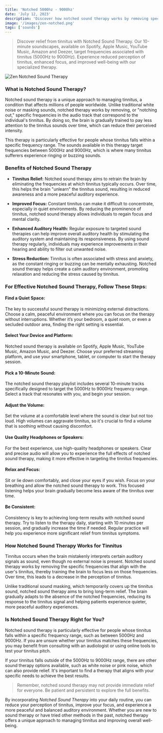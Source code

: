 ```yaml
---
title: 'Notched 5000hz - 9000hz'
date: 'July 12, 2023'
description: 'Discover how notched sound therapy works by removing specific frequencies to reduce tinnitus and improve auditory health.'
image: '/images/zen-notched.png'
tags: ['sounds']
---
```


<Blockquote>
  Discover relief from tinnitus with Notched Sound Therapy. Our 10-minute
  soundscapes, available on Spotify, Apple Music, YouTube Music, Amazon and
  Deezer, target frequencies associated with tinnitus (5000Hz to 9000Hz).
  Experience reduced perception of tinnitus, enhanced focus, and improved
  well-being with our specialized therapy.
</Blockquote>

<Image src="/images/zen-notched.png" alt="Zen Notched Sound Therapy" />

<StreamingPlatforms
  spotifyLink="https://open.spotify.com/album/7vpL9EGwZ4D9tqcO49yesG"
  appleMusicLink="https://music.apple.com/us/album/beyond-the-buzz-2/1697744383"
  youtubeMusicLink="https://music.youtube.com/playlist?list=OLAK5uy_ktmkHv-uExGFdKmMDk4AYm3T3tHFqU2r0&si=eP2OyHX7UFvujZ2V"
  amazonMusicLink="https://music.amazon.com/albums/B0CBNJQCGV"
  deezerLink="https://deezer.page.link/j3Qrwgn4TnRSju6q8"
/>

### What is Notched Sound Therapy?

Notched sound therapy is a unique approach to managing tinnitus, a condition that affects millions of people worldwide. Unlike traditional white noise or masking sounds, notched therapy works by removing, or "notching out," specific frequencies in the audio track that correspond to the individual's tinnitus. By doing so, the brain is gradually trained to pay less attention to the tinnitus sounds over time, which can reduce their perceived intensity.

This therapy is particularly effective for people whose tinnitus falls within a specific frequency range. The sounds available in this therapy target frequencies between 5000Hz and 9000Hz, which is where many tinnitus sufferers experience ringing or buzzing sounds.

### Benefits of Notched Sound Therapy

- **Tinnitus Relief:** Notched sound therapy aims to retrain the brain by eliminating the frequencies at which tinnitus typically occurs. Over time, this helps the brain "unlearn" the tinnitus sound, resulting in reduced awareness and a more peaceful auditory experience.

- **Improved Focus:** Constant tinnitus can make it difficult to concentrate, especially in quiet environments. By reducing the prominence of tinnitus, notched sound therapy allows individuals to regain focus and mental clarity.

- **Enhanced Auditory Health:** Regular exposure to targeted sound therapies can help improve overall auditory health by stimulating the auditory system and maintaining its responsiveness. By using sound therapy regularly, individuals may experience improvements in their hearing and ability to filter out unwanted noise.

- **Stress Reduction:** Tinnitus is often associated with stress and anxiety, as the constant ringing or buzzing can be mentally exhausting. Notched sound therapy helps create a calm auditory environment, promoting relaxation and reducing the stress caused by tinnitus.

### For Effective Notched Sound Therapy, Follow These Steps:

#### <Highlighter>Find a Quiet Space:</Highlighter>

The key to successful sound therapy is minimizing external distractions. Choose a calm, peaceful environment where you can focus on the therapy without interruptions. Whether it’s your bedroom, a quiet room, or even a secluded outdoor area, finding the right setting is essential.

#### <Highlighter>Select Your Device and Platform:</Highlighter>

Notched sound therapy is available on Spotify, Apple Music, YouTube Music, Amazon Music, and Deezer. Choose your preferred streaming platform, and use your smartphone, tablet, or computer to start the therapy session.

#### <Highlighter>Pick a 10-Minute Sound:</Highlighter>

The notched sound therapy playlist includes several 10-minute tracks specifically designed to target the 5000Hz to 9000Hz frequency range. Select a track that resonates with you, and begin your session.

<AdComponent />

#### <Highlighter>Adjust the Volume:</Highlighter>

Set the volume at a comfortable level where the sound is clear but not too loud. High volumes can aggravate tinnitus, so it's crucial to find a volume that is soothing without causing discomfort.

#### <Highlighter>Use Quality Headphones or Speakers:</Highlighter>

For the best experience, use high-quality headphones or speakers. Clear and precise audio will allow you to experience the full effects of notched sound therapy, making it more effective in targeting the tinnitus frequencies.

#### <Highlighter>Relax and Focus:</Highlighter>

Sit or lie down comfortably, and close your eyes if you wish. Focus on your breathing and allow the notched sound therapy to work. This focused listening helps your brain gradually become less aware of the tinnitus over time.

#### <Highlighter>Be Consistent:</Highlighter>

Consistency is key to achieving long-term results with notched sound therapy. Try to listen to the therapy daily, starting with 10 minutes per session, and gradually increase the time if needed. Regular practice will help you experience more significant relief from tinnitus symptoms.

### How Notched Sound Therapy Works for Tinnitus

Tinnitus occurs when the brain mistakenly interprets certain auditory signals as sound, even though no external noise is present. Notched sound therapy works by removing the specific frequencies that align with the user's tinnitus, thereby training the brain to focus less on those frequencies. Over time, this leads to a decrease in the perception of tinnitus.

Unlike traditional sound masking, which temporarily covers up the tinnitus sound, notched sound therapy aims to bring long-term relief. The brain gradually adapts to the absence of the notched frequencies, reducing its response to the tinnitus signal and helping patients experience quieter, more peaceful auditory experiences.

<AdComponent />

### Is Notched Sound Therapy Right for You?

Notched sound therapy is particularly effective for people whose tinnitus falls within a specific frequency range, such as between 5000Hz and 9000Hz. If you are unsure whether your tinnitus matches these frequencies, you may benefit from consulting with an audiologist or using online tools to test your tinnitus pitch.

If your tinnitus falls outside of the 5000Hz to 9000Hz range, there are other sound therapy options available, such as white noise or pink noise, which can also provide relief. It's important to find a therapy that aligns with your specific needs to achieve the best results.

<Blockquote>
  Remember, notched sound therapy may not provide immediate relief for everyone.
  Be patient and persistent to explore the full benefits.
</Blockquote>

By incorporating _Notched Sound Therapy_ into your daily routine, you can reduce your perception of tinnitus, improve your focus, and experience a more peaceful and balanced auditory environment. Whether you are new to sound therapy or have tried other methods in the past, notched therapy offers a unique approach to managing tinnitus and improving overall well-being.
